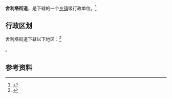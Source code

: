 {{中国乡级行政区|21/01/05/020/000}}

'''舍利塔街道'''，是{{PRC admin/fullname|21/01/05/020/000|3}}下辖的一个[[乡镇|乡镇]]级行政单位。<ref>{{PRC admin/ref sgc|{{PRC admin/parent|21/01/05/020/000}}}}</ref>

== 行政区划 ==

舍利塔街道下辖以下地区：<ref>{{PRC admin/ref sgc|21/01/05/020/000}}</ref>

{{PRC admin/children|21/01/05/020/000}}。

== 参考资料 ==

{{reflist}}

{{行政区划小作品}}
{{PRC admin/navcat|21/01/05/020/000}}